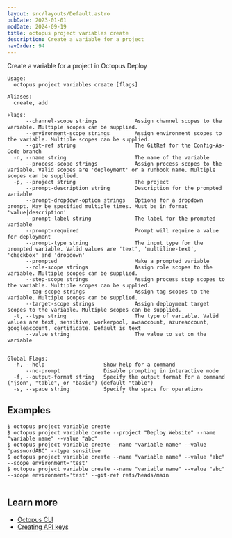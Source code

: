 ```yaml
---
layout: src/layouts/Default.astro
pubDate: 2023-01-01
modDate: 2024-09-19
title: octopus project variables create
description: Create a variable for a project
navOrder: 94
---
```


Create a variable for a project in Octopus Deploy

```
Usage:
  octopus project variables create [flags]

Aliases:
  create, add

Flags:
      --channel-scope strings            Assign channel scopes to the variable. Multiple scopes can be supplied.
      --environment-scope strings        Assign environment scopes to the variable. Multiple scopes can be supplied.
      --git-ref string                   The GitRef for the Config-As-Code branch
  -n, --name string                      The name of the variable
      --process-scope strings            Assign process scopes to the variable. Valid scopes are 'deployment' or a runbook name. Multiple scopes can be supplied.
  -p, --project string                   The project
      --prompt-description string        Description for the prompted variable
      --prompt-dropdown-option strings   Options for a dropdown prompt. May be specified multiple times. Must be in format 'value|description'
      --prompt-label string              The label for the prompted variable
      --prompt-required                  Prompt will require a value for deployment
      --prompt-type string               The input type for the prompted variable. Valid values are 'text', 'multiline-text', 'checkbox' and 'dropdown'
      --prompted                         Make a prompted variable
      --role-scope strings               Assign role scopes to the variable. Multiple scopes can be supplied.
      --step-scope strings               Assign process step scopes to the variable. Multiple scopes can be supplied.
      --tag-scope strings                Assign tag scopes to the variable. Multiple scopes can be supplied.
      --target-scope strings             Assign deployment target scopes to the variable. Multiple scopes can be supplied.
  -t, --type string                      The type of variable. Valid values are text, sensitive, workerpool, awsaccount, azureaccount, googleaccount, certificate. Default is text
      --value string                     The value to set on the variable


Global Flags:
  -h, --help                   Show help for a command
      --no-prompt              Disable prompting in interactive mode
  -f, --output-format string   Specify the output format for a command ("json", "table", or "basic") (default "table")
  -s, --space string           Specify the space for operations

```

## Examples

<SamplesInstance />

```
$ octopus project variable create
$ octopus project variable create --project "Deploy Website" --name "variable name" --value "abc"
$ octopus project variable create --name "variable name" --value "passwordABC" --type sensitive
$ octopus project variable create --name "variable name" --value "abc" --scope environment='test'
$ octopus project variable create --name "variable name" --value "abc" --scope environment='test' --git-ref refs/heads/main


```

## Learn more

- [Octopus CLI](/docs/octopus-rest-api/cli)
- [Creating API keys](/docs/octopus-rest-api/how-to-create-an-api-key)
